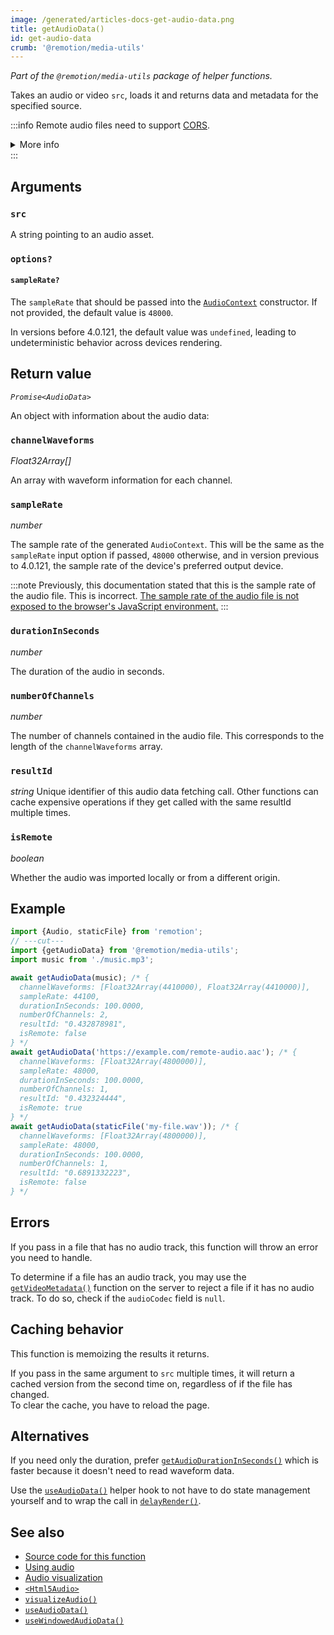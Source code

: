 ```yaml
---
image: /generated/articles-docs-get-audio-data.png
title: getAudioData()
id: get-audio-data
crumb: '@remotion/media-utils'
---
```


_Part of the `@remotion/media-utils` package of helper functions._

Takes an audio or video `src`, loads it and returns data and metadata for the specified source.

:::info
Remote audio files need to support [CORS](https://developer.mozilla.org/en-US/docs/Web/HTTP/CORS).

<details>
  <summary>More info</summary>
  <ul>
    <li>
      Remotion's origin is usually <code>http://localhost:3000</code>, but it may be different if rendering on Lambda or the port is busy.
    </li>
    <li>
      You can use{' '}
      <a href="/docs/get-audio-duration-in-seconds">
        <code>getAudioDurationInSeconds()</code>
      </a>{' '}
      without the audio needing CORS.
    </li>
    <li>
      You can <a href="/docs/chromium-flags#--disable-web-security">disable CORS</a> during renders.
    </li>
  </ul>
</details>
:::

## Arguments

### `src`

A string pointing to an audio asset.

### `options?`<AvailableFrom v="4.0.121"/>

#### `sampleRate?`<AvailableFrom v="4.0.121"/>

The `sampleRate` that should be passed into the [`AudioContext`](https://developer.mozilla.org/en-US/docs/Web/API/AudioContext/AudioContext) constructor. If not provided, the default value is `48000`.

In versions before 4.0.121, the default value was `undefined`, leading to undeterministic behavior across devices rendering.

## Return value

_`Promise<AudioData>`_

An object with information about the audio data:

### `channelWaveforms`

_Float32Array[]_

An array with waveform information for each channel.

### `sampleRate`

_number_

The sample rate of the generated `AudioContext`. This will be the same as the `sampleRate` input option if passed, `48000` otherwise, and in version previous to 4.0.121, the sample rate of the device's preferred output device.

:::note
Previously, this documentation stated that this is the sample rate of the audio file. This is incorrect. [The sample rate of the audio file is not exposed to the browser's JavaScript environment.](https://github.com/WebAudio/web-audio-api/issues/30)
:::

### `durationInSeconds`

_number_

The duration of the audio in seconds.

### `numberOfChannels`

_number_

The number of channels contained in the audio file. This corresponds to the length of the `channelWaveforms` array.

### `resultId`

_string_ Unique identifier of this audio data fetching call. Other functions can cache expensive operations if they get called with the same resultId multiple times.

### `isRemote`

_boolean_

Whether the audio was imported locally or from a different origin.

## Example

```ts twoslash
import {Audio, staticFile} from 'remotion';
// ---cut---
import {getAudioData} from '@remotion/media-utils';
import music from './music.mp3';

await getAudioData(music); /* {
  channelWaveforms: [Float32Array(4410000), Float32Array(4410000)],
  sampleRate: 44100,
  durationInSeconds: 100.0000,
  numberOfChannels: 2,
  resultId: "0.432878981",
  isRemote: false
} */
await getAudioData('https://example.com/remote-audio.aac'); /* {
  channelWaveforms: [Float32Array(4800000)],
  sampleRate: 48000,
  durationInSeconds: 100.0000,
  numberOfChannels: 1,
  resultId: "0.432324444",
  isRemote: true
} */
await getAudioData(staticFile('my-file.wav')); /* {
  channelWaveforms: [Float32Array(4800000)],
  sampleRate: 48000,
  durationInSeconds: 100.0000,
  numberOfChannels: 1,
  resultId: "0.6891332223",
  isRemote: false
} */
```

## Errors

If you pass in a file that has no audio track, this function will throw an error you need to handle.

To determine if a file has an audio track, you may use the [`getVideoMetadata()`](/docs/renderer/get-video-metadata#audiocodec) function on the server to reject a file if it has no audio track. To do so, check if the `audioCodec` field is `null`.

## Caching behavior

This function is memoizing the results it returns.

If you pass in the same argument to `src` multiple times, it will return a cached version from the second time on, regardless of if the file has changed.  
To clear the cache, you have to reload the page.

## Alternatives

If you need only the duration, prefer [`getAudioDurationInSeconds()`](/docs/get-audio-duration-in-seconds) which is faster because it doesn't need to read waveform data.

Use the [`useAudioData()`](/docs/use-audio-data) helper hook to not have to do state management yourself and to wrap the call in [`delayRender()`](/docs/delay-render).

## See also

- [Source code for this function](https://github.com/remotion-dev/remotion/blob/main/packages/media-utils/src/get-audio-data.ts)
- [Using audio](/docs/using-audio)
- [Audio visualization](/docs/audio/visualization)
- [`<Html5Audio>`](/docs/html5-audio)
- [`visualizeAudio()`](/docs/visualize-audio)
- [`useAudioData()`](/docs/use-audio-data)
- [`useWindowedAudioData()`](/docs/use-windowed-audio-data)
